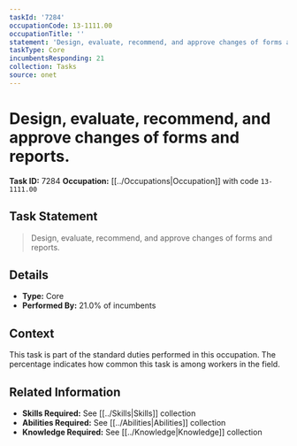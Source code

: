 ```yaml
---
taskId: '7284'
occupationCode: 13-1111.00
occupationTitle: ''
statement: 'Design, evaluate, recommend, and approve changes of forms and reports.'
taskType: Core
incumbentsResponding: 21
collection: Tasks
source: onet
---
```

# Design, evaluate, recommend, and approve changes of forms and reports.

**Task ID:** 7284
**Occupation:** [[../Occupations|Occupation]] with code `13-1111.00`

## Task Statement

> Design, evaluate, recommend, and approve changes of forms and reports.

## Details

- **Type:** Core
- **Performed By:** 21.0% of incumbents

## Context

This task is part of the standard duties performed in this occupation. The percentage indicates how common this task is among workers in the field.

## Related Information

- **Skills Required:** See [[../Skills|Skills]] collection
- **Abilities Required:** See [[../Abilities|Abilities]] collection
- **Knowledge Required:** See [[../Knowledge|Knowledge]] collection
